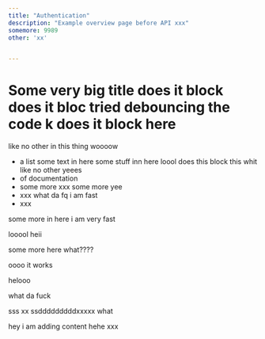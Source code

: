 ```yaml
---
title: "Authentication"
description: "Example overview page before API xxx"
somemore: 9989
other: 'xx'


---
```


# Some very **big** title does it block does it bloc tried debouncing the code k does it block here

like no other in this thing woooow

- a list some text in here some stuff inn here loool does this block this whit like no other yeees
- of documentation
- some more xxx some more yee
- xxx what da fq i am fast
- xxx

some more in here i am very fast

looool heii

some more here what????

oooo it works

helooo

what da fuck

sss xx ssdddddddddxxxxx what

hey i am adding content hehe xxx